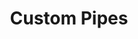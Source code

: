 ---
id: "q_angular_hard_007"
questionType: "MULTIPLE_CHOICE"
title: "Custom Pipes"
description: "Which interface must a custom pipe implement?"
difficulty: "HARD"
category: "Angular"
options:
  - "Pipe"
  - "PipeTransform"
  - "TransformPipe"
  - "CustomPipe"
correctAnswer: 1
---